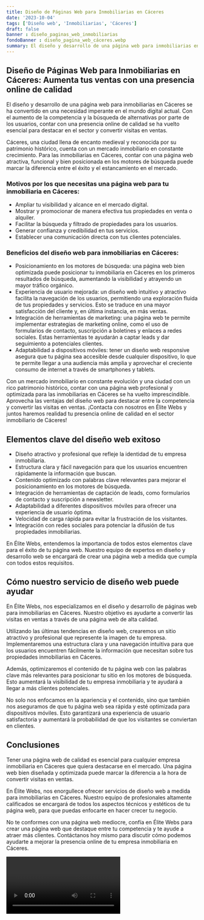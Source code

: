 ```yaml
---
title: Diseño de Páginas Web para Inmobiliarias en Cáceres
date: '2023-10-04'
tags: ['Diseño web', 'Inmobiliarias', 'Cáceres']
draft: false
banner : diseño_paginas_web_inmobiliarias
fondoBanner : diseño_pagina_web_cáceres.webp
summary: El diseño y desarrollo de una página web para inmobiliarias en Cáceres se ha convertido en una necesidad imperante en el mundo digital actual. Con el aumento de la competencia y la búsqueda de alternativas por parte de los usuarios, contar con una presencia online de calidad se ha vuelto esencial para destacar en el sector y convertir visitas en ventas.
---
```


## Diseño de Páginas Web para Inmobiliarias en Cáceres: Aumenta tus ventas con una presencia online de calidad

El diseño y desarrollo de una página web para inmobiliarias en Cáceres se ha convertido en una necesidad imperante en el mundo digital actual. Con el aumento de la competencia y la búsqueda de alternativas por parte de los usuarios, contar con una presencia online de calidad se ha vuelto esencial para destacar en el sector y convertir visitas en ventas.

Cáceres, una ciudad llena de encanto medieval y reconocida por su patrimonio histórico, cuenta con un mercado inmobiliario en constante crecimiento. Para las inmobiliarias en Cáceres, contar con una página web atractiva, funcional y bien posicionada en los motores de búsqueda puede marcar la diferencia entre el éxito y el estancamiento en el mercado.

### Motivos por los que necesitas una página web para tu inmobiliaria en Cáceres:

- Ampliar tu visibilidad y alcance en el mercado digital.
- Mostrar y promocionar de manera efectiva tus propiedades en venta o alquiler.
- Facilitar la búsqueda y filtrado de propiedades para los usuarios.
- Generar confianza y credibilidad en tus servicios.
- Establecer una comunicación directa con tus clientes potenciales.

### Beneficios del diseño web para inmobiliarias en Cáceres:

- Posicionamiento en los motores de búsqueda: una página web bien optimizada puede posicionar tu inmobiliaria en Cáceres en los primeros resultados de búsqueda, aumentando la visibilidad y atrayendo un mayor tráfico orgánico.
- Experiencia de usuario mejorada: un diseño web intuitivo y atractivo facilita la navegación de los usuarios, permitiendo una exploración fluida de tus propiedades y servicios. Esto se traduce en una mayor satisfacción del cliente y, en última instancia, en más ventas.
- Integración de herramientas de marketing: una página web te permite implementar estrategias de marketing online, como el uso de formularios de contacto, suscripción a boletines y enlaces a redes sociales. Estas herramientas te ayudarán a captar leads y dar seguimiento a potenciales clientes.
- Adaptabilidad a dispositivos móviles: tener un diseño web responsive asegura que tu página sea accesible desde cualquier dispositivo, lo que te permite llegar a una audiencia más amplia y aprovechar el creciente consumo de internet a través de smartphones y tablets.

Con un mercado inmobiliario en constante evolución y una ciudad con un rico patrimonio histórico, contar con una página web profesional y optimizada para las inmobiliarias en Cáceres se ha vuelto imprescindible. Aprovecha las ventajas del diseño web para destacar entre la competencia y convertir las visitas en ventas. ¡Contacta con nosotros en Élite Webs y juntos haremos realidad tu presencia online de calidad en el sector inmobiliario de Cáceres!

<GifSeo />

<Cta />

## Elementos clave del diseño web exitoso

- Diseño atractivo y profesional que refleje la identidad de tu empresa inmobiliaria.
- Estructura clara y fácil navegación para que los usuarios encuentren rápidamente la información que buscan.
- Contenido optimizado con palabras clave relevantes para mejorar el posicionamiento en los motores de búsqueda.
- Integración de herramientas de captación de leads, como formularios de contacto y suscripción a newsletter.
- Adaptabilidad a diferentes dispositivos móviles para ofrecer una experiencia de usuario óptima.
- Velocidad de carga rápida para evitar la frustración de los visitantes.
- Integración con redes sociales para potenciar la difusión de tus propiedades inmobiliarias.

En Élite Webs, entendemos la importancia de todos estos elementos clave para el éxito de tu página web. Nuestro equipo de expertos en diseño y desarrollo web se encargará de crear una página web a medida que cumpla con todos estos requisitos.

## Cómo nuestro servicio de diseño web puede ayudar

En Élite Webs, nos especializamos en el diseño y desarrollo de páginas web para inmobiliarias en Cáceres. Nuestro objetivo es ayudarte a convertir las visitas en ventas a través de una página web de alta calidad.

Utilizando las últimas tendencias en diseño web, crearemos un sitio atractivo y profesional que represente la imagen de tu empresa. Implementaremos una estructura clara y una navegación intuitiva para que los usuarios encuentren fácilmente la información que necesitan sobre tus propiedades inmobiliarias en Cáceres.

Además, optimizaremos el contenido de tu página web con las palabras clave más relevantes para posicionar tu sitio en los motores de búsqueda. Esto aumentará la visibilidad de tu empresa inmobiliaria y te ayudará a llegar a más clientes potenciales.

No solo nos enfocamos en la apariencia y el contenido, sino que también nos aseguramos de que tu página web sea rápida y esté optimizada para dispositivos móviles. Esto garantizará una experiencia de usuario satisfactoria y aumentará la probabilidad de que los visitantes se conviertan en clientes.

## Conclusiones

Tener una página web de calidad es esencial para cualquier empresa inmobiliaria en Cáceres que quiera destacarse en el mercado. Una página web bien diseñada y optimizada puede marcar la diferencia a la hora de convertir visitas en ventas.

En Élite Webs, nos enorgullece ofrecer servicios de diseño web a medida para inmobiliarias en Cáceres. Nuestro equipo de profesionales altamente calificados se encargará de todos los aspectos técnicos y estéticos de tu página web, para que puedas enfocarte en hacer crecer tu negocio.

No te conformes con una página web mediocre, confía en Élite Webs para crear una página web que destaque entre tu competencia y te ayude a atraer más clientes. Contáctanos hoy mismo para discutir cómo podemos ayudarte a mejorar la presencia online de tu empresa inmobiliaria en Cáceres.

<Video />

<CtaBot job='Inmobiliarias' city='Cáceres'/>

<Gmaps query='Cáceres+españa+maps' />